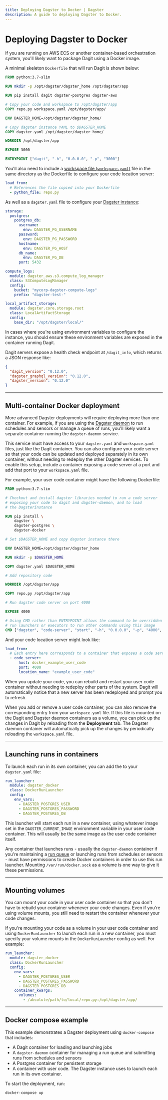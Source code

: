 ```yaml
---
title: Deploying Dagster to Docker | Dagster
description: A guide to deploying Dagster to Docker.
---
```


# Deploying Dagster to Docker

If you are running on AWS ECS or another container-based orchestration system, you'll likely want to package Dagit using a Docker image.

A minimal skeleton `Dockerfile` that will run Dagit is shown below:

```dockerfile file=/deploying/docker/Dockerfile
FROM python:3.7-slim

RUN mkdir -p /opt/dagster/dagster_home /opt/dagster/app

RUN pip install dagit dagster-postgres dagster-aws

# Copy your code and workspace to /opt/dagster/app
COPY repo.py workspace.yaml /opt/dagster/app/

ENV DAGSTER_HOME=/opt/dagster/dagster_home/

# Copy dagster instance YAML to $DAGSTER_HOME
COPY dagster.yaml /opt/dagster/dagster_home/

WORKDIR /opt/dagster/app

EXPOSE 3000

ENTRYPOINT ["dagit", "-h", "0.0.0.0", "-p", "3000"]
```

You'll also need to include a [workspace file (`workspace.yaml`)](/concepts/code-locations/workspace-files) file in the same directory as the Dockerfile to configure your code location server:

```yaml file=/deploying/docker/workspace.yaml
load_from:
  # References the file copied into your Dockerfile
  - python_file: repo.py
```

As well as a `dagster.yaml` file to configure your [Dagster instance](/deployment/dagster-instance):

```yaml file=/deploying/docker/dagster.yaml
storage:
  postgres:
    postgres_db:
      username:
        env: DAGSTER_PG_USERNAME
      password:
        env: DAGSTER_PG_PASSWORD
      hostname:
        env: DAGSTER_PG_HOST
      db_name:
        env: DAGSTER_PG_DB
      port: 5432

compute_logs:
  module: dagster_aws.s3.compute_log_manager
  class: S3ComputeLogManager
  config:
    bucket: "mycorp-dagster-compute-logs"
    prefix: "dagster-test-"

local_artifact_storage:
  module: dagster.core.storage.root
  class: LocalArtifactStorage
  config:
    base_dir: "/opt/dagster/local/"
```

In cases where you're using environment variables to configure the instance, you should ensure these environment variables are exposed in the container running Dagit.

Dagit servers expose a health check endpoint at `/dagit_info`, which returns a JSON response like:

```JSON
{
  "dagit_version": "0.12.0",
  "dagster_graphql_version": "0.12.0",
  "dagster_version": "0.12.0"
}
```

---

## Multi-container Docker deployment

More advanced Dagster deployments will require deploying more than one container. For example, if you are using the [Dagster daemon](/deployment/dagster-daemon) to run schedules and sensors or manage a queue of runs, you'll likely want a separate container running the `dagster-daemon` service.

This service must have access to your `dagster.yaml` and `workspace.yaml` files, just like the Dagit container. You can also configure your code server so that your code can be updated and deployed separately in its own container, without needing to redeploy the other Dagster services. To enable this setup, include a container exposing a code server at a port and add that port to your `workspace.yaml` file.

For example, your user code container might have the following Dockerfile:

```dockerfile file=/deploying/docker/Dockerfile_user_code
FROM python:3.7-slim

# Checkout and install dagster libraries needed to run a code server
# exposing your code to dagit and dagster-daemon, and to load
# the DagsterInstance

RUN pip install \
    dagster \
    dagster-postgres \
    dagster-docker

# Set $DAGSTER_HOME and copy dagster instance there

ENV DAGSTER_HOME=/opt/dagster/dagster_home

RUN mkdir -p $DAGSTER_HOME

COPY dagster.yaml $DAGSTER_HOME

# Add repository code

WORKDIR /opt/dagster/app

COPY repo.py /opt/dagster/app

# Run dagster code server on port 4000

EXPOSE 4000

# Using CMD rather than ENTRYPOINT allows the command to be overridden in
# run launchers or executors to run other commands using this image
CMD ["dagster", "code-server", "start", "-h", "0.0.0.0", "-p", "4000", "-f", "repo.py"]
```

And your code location server might look like:

```yaml file=/deploying/docker/workspace_grpc.yaml
load_from:
  # Each entry here corresponds to a container that exposes a code server.
  - code_server:
      host: docker_example_user_code
      port: 4000
      location_name: "example_user_code"
```

When you update your code, you can rebuild and restart your user code container without needing to redeploy other parts of the system. Dagit will automatically notice that a new server has been redeployed and prompt you to refresh.

When you add or remove a user code container, you can also remove the corresponding entry from your `workspace.yaml` file. If this file is mounted on the Dagit and Dagster daemon containers as a volume, you can pick up the changes in Dagit by reloading from the **Deployment** tab. The Dagster daemon container will automatically pick up the changes by periodically reloading the `workspace.yaml` file.

---

## Launching runs in containers

To launch each run in its own container, you can add the <PyObject module="dagster_docker" object="DockerRunLauncher" /> to your `dagster.yaml` file:

```yaml file=/deploying/docker/run_launcher.yaml
run_launcher:
  module: dagster_docker
  class: DockerRunLauncher
  config:
    env_vars:
      - DAGSTER_POSTGRES_USER
      - DAGSTER_POSTGRES_PASSWORD
      - DAGSTER_POSTGRES_DB
```

This launcher will start each run in a new container, using whatever image set in the `DAGSTER_CURRENT_IMAGE` environment variable in your user code container. This will usually be the same image as the user code container itself.

Any container that launches runs - usually the `dagster-daemon` container if you're maintaining a [run queue](/guides/customizing-run-queue-priority) or launching runs from schedules or sensors - must have permissions to create Docker containers in order to use this run launcher. Mounting `/var/run/docker.sock` as a volume is one way to give it these permissions.

---

## Mounting volumes

You can mount your code in your user code container so that you don't have to rebuild your container whenever your code changes. Even if you're using volume mounts, you still need to restart the container whenever your code changes.

If you're mounting your code as a volume in your user code container and using `DockerRunLauncher` to launch each run in a new container, you must specify your volume mounts in the `DockerRunLauncher` config as well. For example:

```yaml file=/deploying/docker/run_launcher_volumes.yaml
run_launcher:
  module: dagster_docker
  class: DockerRunLauncher
  config:
    env_vars:
      - DAGSTER_POSTGRES_USER
      - DAGSTER_POSTGRES_PASSWORD
      - DAGSTER_POSTGRES_DB
    container_kwargs:
      volumes:
        - /absolute/path/to/local/repo.py:/opt/dagster/app/
```

---

## Docker compose example

<CodeReferenceLink filePath="examples/deploy_docker" />

This example demonstrates a Dagster deployment using `docker-compose` that includes:

- A Dagit container for loading and launching jobs
- A `dagster-daemon` container for managing a run queue and submitting runs from schedules and sensors
- A Postgres container for persistent storage
- A container with user code. The Dagster instance uses <PyObject module="dagster_docker" object="DockerRunLauncher" /> to launch each run in its own container.

To start the deployment, run:

```shell
docker-compose up
```
